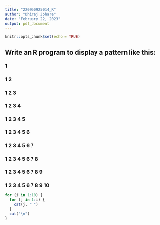 ```yaml
---
title: "220960925014_R"
author: "Dhiraj Johare"
date: "February 22, 2023"
output: pdf_document
---
```


```r
knitr::opts_chunk$set(echo = TRUE)
```

## Write an R program to display a pattern like this:
### 1
### 1 2
### 1 2 3
### 1 2 3 4
### 1 2 3 4 5
### 1 2 3 4 5 6
### 1 2 3 4 5 6 7
### 1 2 3 4 5 6 7 8
### 1 2 3 4 5 6 7 8 9
### 1 2 3 4 5 6 7 8 9 10



```r
for (i in 1:10) {
  for (j in 1:i) {
    cat(j, " ")
  }
  cat("\n")
}

```